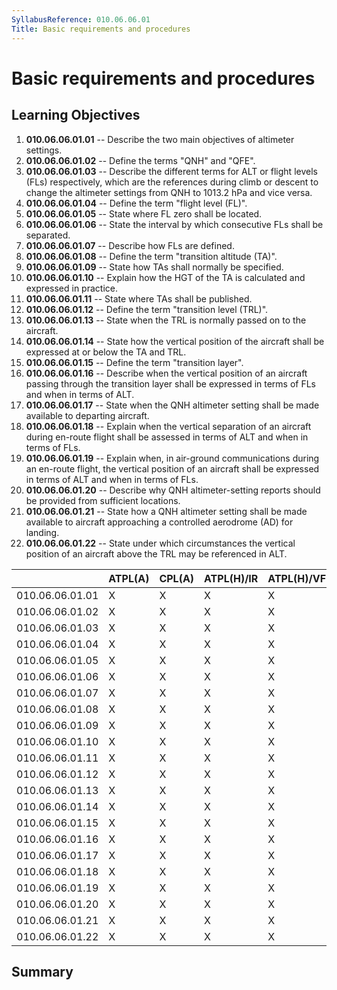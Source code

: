 ```yaml
---
SyllabusReference: 010.06.06.01
Title: Basic requirements and procedures
---
```


# Basic requirements and procedures

## Learning Objectives

1.  **010.06.06.01.01** -- Describe the two main objectives of altimeter
    settings.
2.  **010.06.06.01.02** -- Define the terms "QNH" and "QFE".
3.  **010.06.06.01.03** -- Describe the different terms for ALT or flight levels
    (FLs) respectively, which are the references during climb or descent to
    change the altimeter settings from QNH to 1013.2 hPa and vice versa.
4.  **010.06.06.01.04** -- Define the term "flight level (FL)".
5.  **010.06.06.01.05** -- State where FL zero shall be located.
6.  **010.06.06.01.06** -- State the interval by which consecutive FLs shall be
    separated.
7.  **010.06.06.01.07** -- Describe how FLs are defined.
8.  **010.06.06.01.08** -- Define the term "transition altitude (TA)".
9.  **010.06.06.01.09** -- State how TAs shall normally be specified.
10. **010.06.06.01.10** -- Explain how the HGT of the TA is calculated and
    expressed in practice.
11. **010.06.06.01.11** -- State where TAs shall be published.
12. **010.06.06.01.12** -- Define the term "transition level (TRL)".
13. **010.06.06.01.13** -- State when the TRL is normally passed on to the
    aircraft.
14. **010.06.06.01.14** -- State how the vertical position of the aircraft shall
    be expressed at or below the TA and TRL.
15. **010.06.06.01.15** -- Define the term "transition layer".
16. **010.06.06.01.16** -- Describe when the vertical position of an aircraft
    passing through the transition layer shall be expressed in terms of FLs and
    when in terms of ALT.
17. **010.06.06.01.17** -- State when the QNH altimeter setting shall be made
    available to departing aircraft.
18. **010.06.06.01.18** -- Explain when the vertical separation of an aircraft
    during en-route flight shall be assessed in terms of ALT and when in terms
    of FLs.
19. **010.06.06.01.19** -- Explain when, in air-ground communications during an
    en-route flight, the vertical position of an aircraft shall be expressed in
    terms of ALT and when in terms of FLs.
20. **010.06.06.01.20** -- Describe why QNH altimeter-setting reports should be
    provided from sufficient locations.
21. **010.06.06.01.21** -- State how a QNH altimeter setting shall be made
    available to aircraft approaching a controlled aerodrome (AD) for landing.
22. **010.06.06.01.22** -- State under which circumstances the vertical position
    of an aircraft above the TRL may be referenced in ALT.

|                 | ATPL(A) | CPL(A) | ATPL(H)/IR | ATPL(H)/VFR | CPL(H) | IR  | CBIR(A) |
| --------------- | ------- | ------ | ---------- | ----------- | ------ | --- | ------- |
| 010.06.06.01.01 | X       | X      | X          | X           | X      | X   | X       |
| 010.06.06.01.02 | X       | X      | X          | X           | X      | X   | X       |
| 010.06.06.01.03 | X       | X      | X          | X           | X      | X   | X       |
| 010.06.06.01.04 | X       | X      | X          | X           | X      | X   | X       |
| 010.06.06.01.05 | X       | X      | X          | X           | X      | X   | X       |
| 010.06.06.01.06 | X       | X      | X          | X           | X      | X   | X       |
| 010.06.06.01.07 | X       | X      | X          | X           | X      | X   | X       |
| 010.06.06.01.08 | X       | X      | X          | X           | X      | X   | X       |
| 010.06.06.01.09 | X       | X      | X          | X           | X      | X   | X       |
| 010.06.06.01.10 | X       | X      | X          | X           | X      | X   | X       |
| 010.06.06.01.11 | X       | X      | X          | X           | X      | X   | X       |
| 010.06.06.01.12 | X       | X      | X          | X           | X      | X   | X       |
| 010.06.06.01.13 | X       | X      | X          | X           | X      | X   | X       |
| 010.06.06.01.14 | X       | X      | X          | X           | X      | X   | X       |
| 010.06.06.01.15 | X       | X      | X          | X           | X      | X   | X       |
| 010.06.06.01.16 | X       | X      | X          | X           | X      | X   | X       |
| 010.06.06.01.17 | X       | X      | X          | X           | X      | X   | X       |
| 010.06.06.01.18 | X       | X      | X          | X           | X      | X   | X       |
| 010.06.06.01.19 | X       | X      | X          | X           | X      | X   | X       |
| 010.06.06.01.20 | X       | X      | X          | X           | X      | X   | X       |
| 010.06.06.01.21 | X       | X      | X          | X           | X      | X   | X       |
| 010.06.06.01.22 | X       | X      | X          | X           | X      | X   | X       |

## Summary
